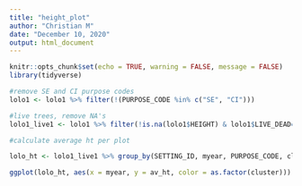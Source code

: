 ```yaml
---
title: "height_plot"
author: "Christian M"
date: "December 10, 2020"
output: html_document
---
```


```r
knitr::opts_chunk$set(echo = TRUE, warning = FALSE, message = FALSE)
library(tidyverse)
```

```r
#remove SE and CI purpose codes
lolo1 <- lolo1 %>% filter(!(PURPOSE_CODE %in% c("SE", "CI")))

#live trees, remove NA's
lolo1_live1 <- lolo1 %>% filter(!is.na(lolo1$HEIGHT) & lolo1$LIVE_DEAD=="L")

#calculate average ht per plot

lolo_ht <- lolo1_live1 %>% group_by(SETTING_ID, myear, PURPOSE_CODE, cluster) %>% summarize(av_ht = mean(HEIGHT)) %>% filter(SETTING_ID == "01160304010002")

ggplot(lolo_ht, aes(x = myear, y = av_ht, color = as.factor(cluster))) + geom_point() + geom_smooth()
```

